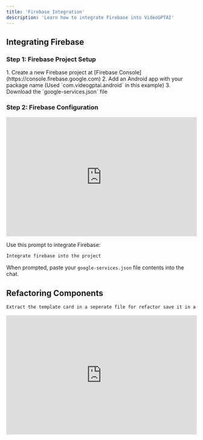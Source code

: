 ```yaml
---
title: 'Firebase Integration'
description: 'Learn how to integrate Firebase into VideoGPTAI'
---
```

## Integrating Firebase
### Step 1: Firebase Project Setup

<Steps>
  1. Create a new Firebase project at [Firebase Console](https://console.firebase.google.com)
  2. Add an Android app with your package name (Used `com.videogptai.android` in this example)
  3. Download the `google-services.json` file
</Steps>

### Step 2: Firebase Configuration

<iframe
  width="100%"
  height="315"
  src="https://www.youtube.com/embed/QMScKXX97as"
  title="YouTube video player"
  frameborder="0"
  allow="accelerometer; autoplay; clipboard-write; encrypted-media; gyroscope; picture-in-picture"
  allowfullscreen
></iframe>

Use this prompt to integrate Firebase:

```bash
Integrate firebase into the project
```

When prompted, paste your `google-services.json` file contents into the chat.

## Refactoring Components

```bash
Extract the template card in a seperate file for refactor save it in a components folder
```
<iframe
  width="100%"
  height="315"
  src="https://www.youtube.com/embed/y6ZyjQg24f8"
  title="YouTube video player"
  frameborder="0"
  allow="accelerometer; autoplay; clipboard-write; encrypted-media; gyroscope; picture-in-picture"
  allowfullscreen
></iframe>

